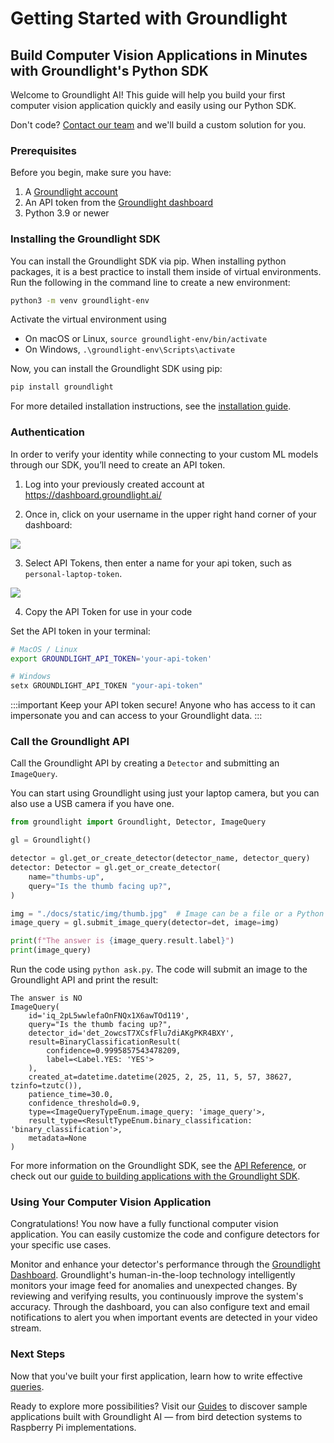 # Getting Started with Groundlight

## Build Computer Vision Applications in Minutes with Groundlight's Python SDK

Welcome to Groundlight AI! This guide will help you build your first computer vision application quickly and easily using our Python SDK.

Don't code? [Contact our team](mailto:support@groundlight.ai) and we'll build a custom solution for you.

### Prerequisites
Before you begin, make sure you have:
1. A [Groundlight account](https://dashboard.groundlight.ai/)
2. An API token from the [Groundlight dashboard](https://dashboard.groundlight.ai/reef/my-account/api-tokens)
3. Python 3.9 or newer

### Installing the Groundlight SDK

You can install the Groundlight SDK via pip. When installing python packages, it is a best practice to install them
inside of virtual environments. Run the following in the command line to create a new environment:
```bash
python3 -m venv groundlight-env
```

Activate the virtual environment using
- On macOS or Linux, `source groundlight-env/bin/activate`
- On Windows, `.\groundlight-env\Scripts\activate`

Now, you can install the Groundlight SDK using pip:
```bash
pip install groundlight
```

For more detailed installation instructions, see the [installation guide](/docs/installation/).

### Authentication

In order to verify your identity while connecting to your custom ML models through our SDK, you’ll need to create an API token.

1. Log into your previously created account at https://dashboard.groundlight.ai/

2. Once in, click on your username in the upper right hand corner of your dashboard:

![](https://cdn.prod.website-files.com/664b7cc2ac49aeb2da6ef127/66cfb5e41e8dd9e0dd597419_AD_4nXeh8kPRLV3V4_broECuW9z1ELIqEIyJUelCjbWdE7RFtakxaov5ZgUylZBo6g4DAgqgTP2DnSrcJ26J7-pdFA2pjjnFfYxZykniuEv0axiniev3cmZiyIjaGvyHdj-381PLhvRHsm_jd4KtXXmCOV9ClNQx.png)

3. Select API Tokens, then enter a name for your api token, such as `personal-laptop-token`.

![](https://cdn.prod.website-files.com/664b7cc2ac49aeb2da6ef127/66cfb5f8b844596360c5c460_AD_4nXfkHlRPPBcdkFFjjAAYC42LwgXe91qbwDfwFs3V8lGFXhSoSFpjUBXo7RX0vyZVYUurzEIp3kFL9H8pghpLD8omBqLGswHQJUMxGo8dBDh--e8wj4LQZcwywrt0hotsz9DoBZb5owokq2YeJlPI4_trG-nJ.png)

4. Copy the API Token for use in your code

Set the API token in your terminal:
```bash
# MacOS / Linux
export GROUNDLIGHT_API_TOKEN='your-api-token'
```
```powershell
# Windows
setx GROUNDLIGHT_API_TOKEN "your-api-token"
```
:::important
Keep your API token secure! Anyone who has access to it can impersonate you and can access to your Groundlight data.
:::

### Call the Groundlight API

Call the Groundlight API by creating a `Detector` and submitting an `ImageQuery`.

You can start using Groundlight using just your laptop camera, but you can also use a USB camera if you have one.

```python title="ask.py"
from groundlight import Groundlight, Detector, ImageQuery

gl = Groundlight()

detector = gl.get_or_create_detector(detector_name, detector_query)
detector: Detector = gl.get_or_create_detector(
    name="thumbs-up",
    query="Is the thumb facing up?",
)

img = "./docs/static/img/thumb.jpg"  # Image can be a file or a Python object
image_query = gl.submit_image_query(detector=det, image=img)

print(f"The answer is {image_query.result.label}")
print(image_query)
```

Run the code using `python ask.py`. The code will submit an image to the Groundlight API and print the result:
```
The answer is NO
ImageQuery(
    id='iq_2pL5wwlefaOnFNQx1X6awTOd119',
    query="Is the thumb facing up?",
    detector_id='det_2owcsT7XCsfFlu7diAKgPKR4BXY',
    result=BinaryClassificationResult(
        confidence=0.9995857543478209,
        label=<Label.YES: 'YES'>
    ),
    created_at=datetime.datetime(2025, 2, 25, 11, 5, 57, 38627, tzinfo=tzutc()),
    patience_time=30.0,
    confidence_threshold=0.9,
    type=<ImageQueryTypeEnum.image_query: 'image_query'>,
    result_type=<ResultTypeEnum.binary_classification: 'binary_classification'>,
    metadata=None
)
```

For more information on the Groundlight SDK, see the [API Reference](/docs/api-reference/), or check out our [guide to building applications with the Groundlight SDK](/docs/guide/).

### Using Your Computer Vision Application

Congratulations! You now have a fully functional computer vision application. You can easily customize the code and configure detectors for your specific use cases.

Monitor and enhance your detector's performance through the [Groundlight Dashboard](https://dashboard.groundlight.ai/).
Groundlight's human-in-the-loop technology intelligently monitors your image feed for anomalies and unexpected changes.
By reviewing and verifying results, you continuously improve the system's accuracy. Through the dashboard, you can also
configure text and email notifications to alert you when important events are detected in your video stream.

### Next Steps

Now that you've built your first application, learn how to write effective [queries](/docs/getting-started/writing-queries).

Ready to explore more possibilities? Visit our [Guides](https://www.groundlight.ai/guides) to discover sample
applications built with Groundlight AI — from bird detection systems to Raspberry Pi implementations.